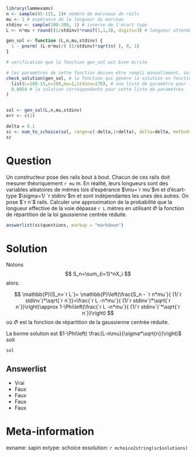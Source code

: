 ```r
library(lammexams)
n <- sample(85:115, 1)# nombre de morceaux de rails
mu <- 1 # espérance de la longueur du morceau
stdinv <- sample(100:200, 1) # inverse de l'écart type 
L <- n*mu + round((1/stdinv)*runif(1,1,3), digits=3) # longueur attendue plus quelques écarts type

gen_sol <- function (L,n,mu,stdinv) {
  1 - pnorm( (L-n*mu)/( (1/stdinv)*sqrt(n) ), 0, 1)
}

# verification que la fonction gen_sol est bien écrite

# les paramètres de cette fonction doiven être rempli manuellement, solultion comprise
check_solution(gen_sol, # la fonction qui génère la solution en fonction des paraètres
  list(L=100.15,n=100,mu=1,stdinv=170), # une liste de paramètre pour l'exo
  0.0054 # la solution correspondante pour cette liste de paramètres
)


sol <- gen_sol(L,n,mu,stdinv)   
err <- c(1)

delta = 0.1
sc <- num_to_schoice(sol, range=c(-delta,1+delta), delta=delta, method="runif", digits=2)
sc
```



Question
========
Un constructeur pose des rails bout à bout. Chacun de ces rails doit mesurer théoriquement `r mu` m. 
En réalité, leurs longueurs sont des variables aléatoires de mêmes lois d'espérance $\mu=`r mu`$m et d'écart-type $\sigma=1/ `r stdinv`$m et sont indépendantes les unes des autres. On pose $`r n`$ rails. Calculer une approximation de la probabilité que la longueur effective de la voie dépasse `r L` mètres en utilisant $\Phi$ la fonction de répartition de la loi gaussienne centrée réduite.

 
```r
answerlist(sc$questions, markup = "markdown")
```


Solution
========
Notons
$$
S_n=\sum_{i=1}^nX_i
$$
alors:

$$
  \mathbb{P}(S_n>`r L`)=
  \mathbb{P}\left(\frac{S_n - `r n*mu`}{ (1/`r stdinv`)*\sqrt{`r n`}}>\frac{`r L -n*mu`}{ (1/`r stdinv`)*\sqrt{`r n`}}\right)\approx
  1-\Phi\left(\frac{`r L -n*mu`}{ (1/`r stdinv`)`*\sqrt{`r n`}}\right)
$$
où $\Phi$ est la fonction de répartition de la gaussienne centrée réduite.

La bonne solution est $1-\Phi\left( \frac{L-n\mu}{\sigma*\sqrt{n}}\right)$ soit 
```r
sol

```


Answerlist
----------
* Vrai
* Faux
* Faux
* Faux
* Faux

Meta-information
================
exname: sapin
extype: schoice
exsolution: `r mchoice2string(sc$solutions)`
